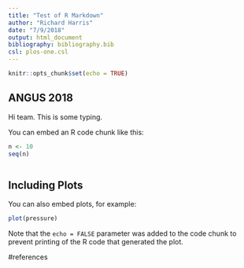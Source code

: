 ```yaml
---
title: "Test of R Markdown"
author: "Richard Harris"
date: "7/9/2018"
output: html_document
bibliography: bibliography.bib
csl: plos-one.csl
---
```


```r
knitr::opts_chunk$set(echo = TRUE)
```

## ANGUS 2018

Hi team.  This is some typing.

You can embed an R code chunk like this:

```r
n <- 10
seq(n)
```

```r

```


## Including Plots

You can also embed plots, for example:

```r
plot(pressure)
```

Note that the `echo = FALSE` parameter was added to the code chunk to prevent printing of the R code that generated the plot.

#references